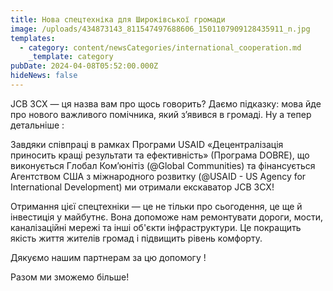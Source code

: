 ```yaml
---
title: Нова спецтехніка для Широківської громади
image: /uploads/434873143_811547497688606_1501107909128435911_n.jpg
templates:
  - category: content/newsCategories/international_cooperation.md
    _template: category
pubDate: 2024-04-08T05:52:00.000Z
hideNews: false
---
```


JCB 3CX — ця назва вам про щось говорить? Даємо підказку: мова йде про нового важливого помічника, який з’явився в громаді. Ну а тепер детальніше :

Завдяки співпраці в рамках Програми USAID «Децентралізація приносить кращі результати та ефективність» (Програма DOBRE), що виконується Глобал Ком’юнітіз (@Global Communities) та фінансується Агентством США з міжнародного розвитку (@USAID - US Agency for International Development) ми отримали екскаватор JCB 3CX!

Отримання цієї спецтехніки — це не тільки про сьогодення, це ще й інвестиція у майбутнє. Вона допоможе нам ремонтувати дороги, мости, каналізаційні мережі та інші об'єкти інфраструктури. Це покращить якість життя жителів громад і підвищить рівень комфорту.

Дякуємо нашим партнерам за цю допомогу ! 

Разом ми зможемо більше! 
